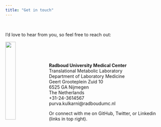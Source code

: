 ```yaml
---
title: "Get in touch"
---
```

&nbsp;
&nbsp;
<link rel="stylesheet" href="styles.css" type="text/css">

I'd love to hear from you, so feel free to reach out:

<img src="images/Radboudumc-logo.png" style="width:25%; margin-right: 10px" align="left">

<br><br><br>

**Radboud University Medical Center**<br>
Translational Metabolic Laboratory<br>
Department of Laboratory Medicine<br>
Geert Grooteplein Zuid 10 <br>
6525 GA Nijmegen <br>
The Netherlands <br>
+31-24-3614567 <br>
purva.kulkarni@radboudumc.nl<br>

Or connect with me on GitHub, Twitter, or Linkedin (links in top right).